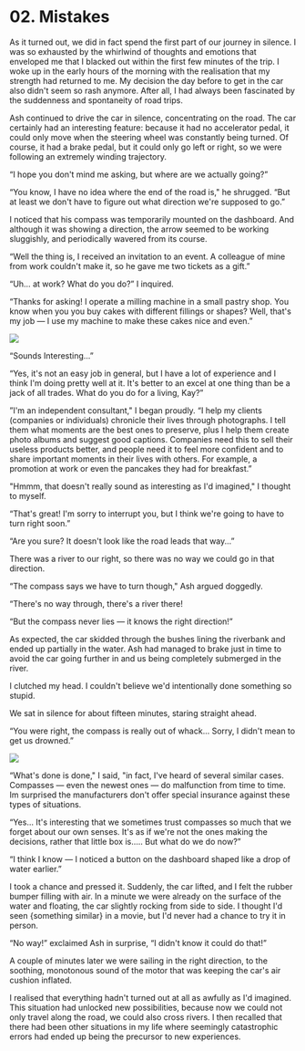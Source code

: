 

# 02. Mistakes

As it turned out, we did in fact spend the first part of our journey in silence. I was so exhausted
by the whirlwind of thoughts and emotions that enveloped me that I blacked out within the first few
minutes of the trip. I woke up in the early hours of the morning with the realisation that my
strength had returned to me. My decision the day before to get in the car also didn't seem so rash
anymore. After all, I had always been fascinated by the suddenness and spontaneity of road trips.

Ash continued to drive the car in silence, concentrating on the road. The car certainly had an
interesting feature: because it had no accelerator pedal, it could only move when the steering wheel
was constantly being turned. Of course, it had a brake pedal, but it could only go left or right, so
we were following an extremely winding trajectory.

“I hope you don't mind me asking, but where are we actually going?” <Gem oct={1} />

“You know, I have no idea where the end of the road is," he shrugged. “But at least we don't have to
figure out what direction we're supposed to go.”

I noticed that his compass was temporarily mounted on the dashboard. And although it was showing a
direction, the arrow seemed to be working sluggishly, and periodically wavered from its course.

“Well the thing is, I received an invitation to an event. A colleague of mine from work couldn't
make it, so he gave me two tickets as a gift.”

“Uh… at work? What do you do?” I inquired.

“Thanks for asking! I operate a milling machine in a small pastry shop. You know when you you buy
cakes with different fillings or shapes? Well, that's my job — I use my machine to make these cakes
nice and even.”

<Image src={jobsImage} />

“Sounds Interesting...”

“Yes, it's not an easy job in general, but I have a lot of experience and I think I'm doing pretty
well at it. It's better to an excel at one thing than be a jack of all trades. What do you do for a
living, Kay?”

”I'm an independent consultant," I began proudly. “I help my clients (companies or individuals)
chronicle their lives through photographs. I tell them what moments are the best ones to preserve,
plus I help them create photo albums and suggest good captions. Companies need this to sell their
useless products better, and people need it to feel more confident and to share important moments in
their lives with others. For example, a promotion at work or even the pancakes they had for
breakfast.”

"Hmmm, that doesn't really sound as interesting as I'd imagined," I thought to myself.

“That's great! I'm sorry to interrupt you, but I think we're going to have to turn right soon.”

“Are you sure? It doesn't look like the road leads that way...”

There was a river to our right, so there was no way we could go in that direction.

“The compass says we have to turn though," Ash argued doggedly.

“There's no way through, there's a river there!

“But the compass never lies — it knows the right direction!” <Gem oct={0} />

As expected, the car skidded through the bushes lining the riverbank and ended up partially in the
water. Ash had managed to brake just in time to avoid the car going further in and us being
completely submerged in the river.

I clutched my head. I couldn't believe we'd intentionally done something so stupid.

We sat in silence for about fifteen minutes, staring straight ahead.

“You were right, the compass is really out of whack... Sorry, I didn't mean to get us drowned.”

<Image src={failImage} />

“What's done is done," I said, "in fact, I've heard of several <TV video="DOW_kPzY_JY" from="0:45">
similar cases</TV>. Compasses — even the newest ones — do malfunction from time to time. Im
surprised the manufacturers don't offer special insurance against these types of situations.

“Yes... It's interesting that we sometimes trust compasses so much that we forget about our own
senses. It's as if we're not the ones making the decisions, rather that little box is….. But what do
we do now?”

“I think I know — I noticed a button on the dashboard shaped like a drop of water earlier.”

I took a chance and pressed it. Suddenly, the car lifted, and I felt the rubber bumper filling with
air. In a minute we were already on the surface of the water and floating, the car slightly rocking
from side to side. I thought I'd seen {<TV video="D1MDwVRgoQc" from="4:38">something similar</TV>}
in a movie, but I'd never had a chance to try it in person.

“No way!” exclaimed Ash in surprise, “I didn't know it could do that!” <Gem oct={0} />

A couple of minutes later we were sailing in the right direction, to the soothing, monotonous sound
of the motor that was keeping the car's air cushion inflated.

I realised that everything hadn't turned out at all as awfully as I'd imagined. This situation had
unlocked new possibilities, because now we could not only travel along the road, we could also cross
rivers. I then recalled that there had been other situations in my life where seemingly catastrophic
errors had ended up being the precursor to new experiences.
